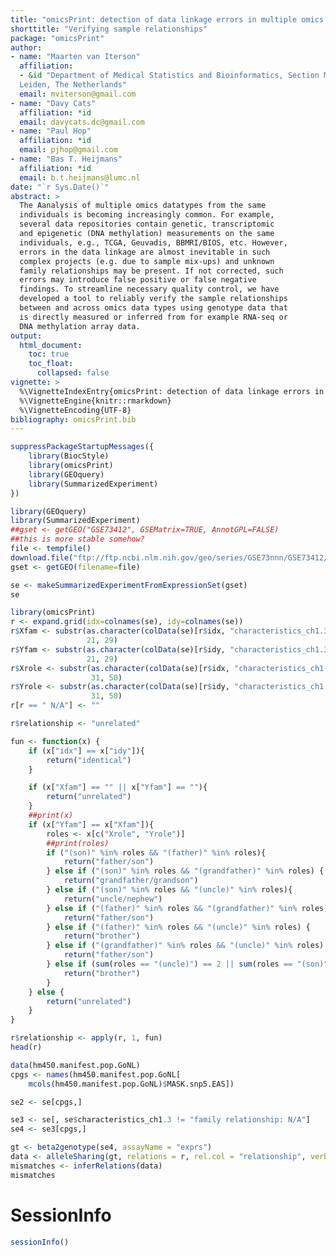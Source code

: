 ```yaml
---
title: "omicsPrint: detection of data linkage errors in multiple omics studies"
shorttitle: "Verifying sample relationships"
package: "omicsPrint"
author: 
- name: "Maarten van Iterson"
  affiliation: 
  - &id "Department of Medical Statistics and Bioinformatics, Section Moleculair Epidemiology, Leiden University Medical Center,
  Leiden, The Netherlands"  
  email: mviterson@gmail.com
- name: "Davy Cats"
  affiliation: *id  
  email: davycats.dc@gmail.com
- name: "Paul Hop"
  affiliation: *id    
  email: pjhop@gmail.com  
- name: "Bas T. Heijmans"
  affiliation: *id    
  email: b.t.heijmans@lumc.nl
date: "`r Sys.Date()`"
abstract: >
  The Aanalysis of multiple omics datatypes from the same
  individuals is becoming increasingly common. For example,
  several data repositories contain genetic, transcriptomic
  and epigenetic (DNA methylation) measurements on the same
  individuals, e.g., TCGA, Geuvadis, BBMRI/BIOS, etc. However,
  errors in the data linkage are almost inevitable in such
  complex projects (e.g. due to sample mix-ups) and unknown
  family relationships may be present. If not corrected, such
  errors may introduce false positive or false negative
  findings. To streamline necessary quality control, we have
  developed a tool to reliably verify the sample relationships
  between and across omics data types using genotype data that
  is directly measured or inferred from for example RNA-seq or
  DNA methylation array data.    	  
output: 
  html_document:
    toc: true
    toc_float:
      collapsed: false
vignette: >
  %\VignetteIndexEntry{omicsPrint: detection of data linkage errors in multiple omics studies}
  %\VignetteEngine{knitr::rmarkdown}
  %\VignetteEncoding{UTF-8}
bibliography: omicsPrint.bib
---
```


```r
suppressPackageStartupMessages({
    library(BiocStyle)
    library(omicsPrint)
    library(GEOquery)
    library(SummarizedExperiment)
})
```
	

```r
library(GEOquery)
library(SummarizedExperiment)
##gset <- getGEO("GSE73412", GSEMatrix=TRUE, AnnotGPL=FALSE)
##this is more stable somehow?
file <- tempfile()
download.file("ftp://ftp.ncbi.nlm.nih.gov/geo/series/GSE73nnn/GSE73412/matrix/GSE73412_series_matrix.txt.gz", file)
gset <- getGEO(filename=file)

se <- makeSummarizedExperimentFromExpressionSet(gset)
se
```
	
```r
library(omicsPrint)
r <- expand.grid(idx=colnames(se), idy=colnames(se))
r$Xfam <- substr(as.character(colData(se)[r$idx, "characteristics_ch1.3"]),
                 21, 29)
r$Yfam <- substr(as.character(colData(se)[r$idy, "characteristics_ch1.3"]),
                 21, 29)
r$Xrole <- substr(as.character(colData(se)[r$idx, "characteristics_ch1.3"]),
                  31, 50)
r$Yrole <- substr(as.character(colData(se)[r$idy, "characteristics_ch1.3"]),
                  31, 50)
r[r == " N/A"] <- ""

r$relationship <- "unrelated"

fun <- function(x) {
    if (x["idx"] == x["idy"]){
        return("identical")
    }

    if (x["Xfam"] == "" || x["Yfam"] == ""){
        return("unrelated")
    }
    ##print(x)
    if (x["Yfam"] == x["Xfam"]){
        roles <- x[c("Xrole", "Yrole")]
        ##print(roles)
        if ("(son)" %in% roles && "(father)" %in% roles){
            return("father/son")
        } else if ("(son)" %in% roles && "(grandfather)" %in% roles) {
            return("grandfather/grandson")
        } else if ("(son)" %in% roles && "(uncle)" %in% roles){
            return("uncle/nephew")
        } else if ("(father)" %in% roles && "(grandfather)" %in% roles) {
            return("father/son")
        } else if ("(father)" %in% roles && "(uncle)" %in% roles) {
            return("brother")
        } else if ("(grandfather)" %in% roles && "(uncle)" %in% roles) {
            return("father/son")
        } else if (sum(roles == "(uncle)") == 2 || sum(roles == "(son)") == 2) {
            return("brother")
        }
    } else {
        return("unrelated")
    }
}

r$relationship <- apply(r, 1, fun)
head(r)
```

```r
data(hm450.manifest.pop.GoNL)
cpgs <- names(hm450.manifest.pop.GoNL[
    mcols(hm450.manifest.pop.GoNL)$MASK.snp5.EAS])

se2 <- se[cpgs,]

se3 <- se[, se$characteristics_ch1.3 != "family relationship: N/A"]
se4 <- se3[cpgs,]

gt <- beta2genotype(se4, assayName = "exprs")
data <- alleleSharing(gt, relations = r, rel.col = "relationship", verbose = TRUE)
mismatches <- inferRelations(data)
mismatches
```

# SessionInfo #

```r
sessionInfo()
```


